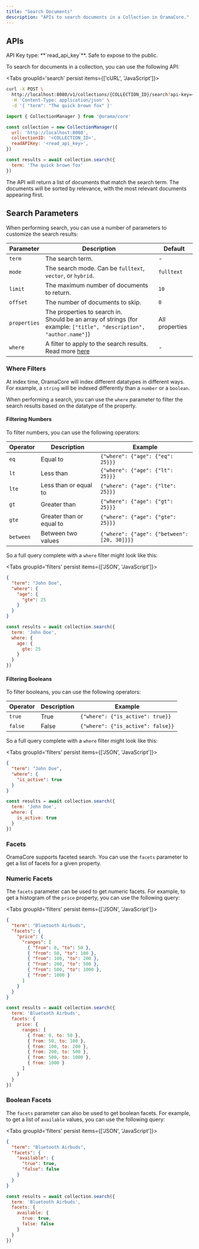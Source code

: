 ```yaml
---
title: "Search Documents"
description: "APIs to search documents in a Collection in OramaCore."
---
```


## APIs

<Callout>
API Key type: **`read_api_key`**. Safe to expose to the public.
</Callout>

To search for documents in a collection, you can use the following API:

<Tabs groupId='search' persist items={['cURL', 'JavaScript']}>
```bash tab="cURL"
curl -X POST \
  http://localhost:8080/v1/collections/{COLLECTION_ID}/search?api-key=<read_api_key> \
  -H 'Content-Type: application/json' \
  -d '{ "term": "The quick brown fox" }'
```

```js tab="JavaScript"
import { CollectionManager } from '@orama/core'

const collection = new CollectionManager({
  url: 'http://localhost:8080',
  collectionID: '<COLLECTION_ID>',
  readAPIKey: '<read_api_key>',
})

const results = await collection.search({
  term: 'The quick brown fox'
})
```
</Tabs>

The API will return a list of documents that match the search term. The documents will be sorted by relevance, with the most relevant documents appearing first.

## Search Parameters

When performing search, you can use a number of parameters to customize the search results:

| Parameter | Description | Default |
| --- | --- | --- |
| `term` | The search term. | - |
| `mode` | The search mode. Can be `fulltext`, `vector`, or `hybrid`. | `fulltext` |
| `limit` | The maximum number of documents to return. | `10` |
| `offset` | The number of documents to skip. | `0` |
| `properties` | The properties to search in. <br />Should be an array of strings (for example: `["title", "description", "author.name"]`) | All properties |
| `where` | A filter to apply to the search results. Read more [here](#where-filters) | - |

### Where Filters

At index time, OramaCore will index different datatypes in different ways. For example, a `string` will be indexed differently than a `number` or a `boolean`.

When performing a search, you can use the `where` parameter to filter the search results based on the datatype of the property.

#### Filtering Numbers

To filter numbers, you can use the following operators:

| Operator | Description | Example |
| --- | --- | --- |
| `eq` | Equal to | `{"where": {"age": {"eq": 25}}}` |
| `lt` | Less than | `{"where": {"age": {"lt": 25}}}` |
| `lte` | Less than or equal to | `{"where": {"age": {"lte": 25}}}` |
| `gt` | Greater than | `{"where": {"age": {"gt": 25}}}` |
| `gte` | Greater than or equal to | `{"where": {"age": {"gte": 25}}}` |
| `between` | Between two values | `{"where": {"age": {"between": [20, 30]}}}` |

So a full query complete with a `where` filter might look like this:

<Tabs groupId='filters' persist items={['JSON', 'JavaScript']}>
```json tab='JSON'
{
  "term": "John Doe",
  "where": {
    "age": {
      "gte": 25
    }
  }
}
```

```js tab='JavaScript'
const results = await collection.search({
  term: 'John Doe',
  where: {
    age: {
      gte: 25
    }
  }
})
```
</Tabs>

#### Filtering Booleans

To filter booleans, you can use the following operators:

| Operator | Description | Example |
| --- | --- | --- |
| `true` | True | `{"where": {"is_active": true}}` |
| `false` | False | `{"where": {"is_active": false}}` |

So a full query complete with a `where` filter might look like this:

<Tabs groupId='filters' persist items={['JSON', 'JavaScript']}>
```json tab='JSON'
{
  "term": "John Doe",
  "where": {
    "is_active": true
  }
}
```

```js tab='JavaScript'
const results = await collection.search({
  term: 'John Doe',
  where: {
    is_active: true
  }
})
```
</Tabs>

### Facets

OramaCore supports faceted search. You can use the `facets` parameter to get a list of facets for a given property.

### Numeric Facets

The `facets` parameter can be used to get numeric facets. For example, to get a histogram of the `price` property, you can use the following query:

<Tabs groupId='filters' persist items={['JSON', 'JavaScript']}>
```json tab='JSON'
{
  "term": "Bluetooth Airbuds",
  "facets": {
    "price": {
      "ranges": [
        { "from": 0, "to": 50 },
        { "from": 50, "to": 100 },
        { "from": 100, "to": 200 },
        { "from": 200, "to": 500 },
        { "from": 500, "to": 1000 },
        { "from": 1000 }
      ]
    }
  }
}
```

```js tab='JavaScript'
const results = await collection.search({
  term: 'Bluetooth Airbuds',
  facets: {
    price: {
      ranges: [
        { from: 0, to: 50 },
        { from: 50, to: 100 },
        { from: 100, to: 200 },
        { from: 200, to: 500 },
        { from: 500, to: 1000 },
        { from: 1000 }
      ]
    }
  }
})
```
</Tabs>


### Boolean Facets

The `facets` parameter can also be used to get boolean facets. For example, to get a list of `available` values, you can use the following query:

<Tabs groupId='filters' persist items={['JSON', 'JavaScript']}>
```json tab='JSON'
{
  "term": "Bluetooth Airbuds",
  "facets": {
    "available": {
      "true": true,
      "false": false
    }
  }
}
```

```js tab='JavaScript'
const results = await collection.search({
  term: 'Bluetooth Airbuds',
  facets: {
    available: {
      true: true,
      false: false
    }
  }
})
```
</Tabs>